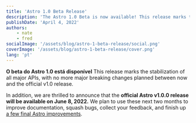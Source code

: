 ```yaml
---
title: 'Astro 1.0 Beta Release'
description: 'The Astro 1.0 Beta is now available! This release marks the stabilization of all major APIs, with no more major breaking changes planned between now and the official v1.0 release.'
publishDate: 'April 4, 2022'
authors:
    - nate
    - fred
socialImage: '/assets/blog/astro-1-beta-release/social.png'
coverImage: '/assets/blog/astro-1-beta-release/cover.png'
lang: 'pt'
---
```


**O beta do Astro 1.0 está disponível** This release marks the stabilization of all major APIs, with no more major breaking changes planned between now and the official v1.0 release.

In addition, we are thrilled to announce that the **official Astro v1.0.0 release will be available on June 8, 2022.** We plan to use these next two months to improve documentation, squash bugs, collect your feedback, and finish up [a few final Astro improvements](https://github.com/withastro/rfcs/discussions/161).
